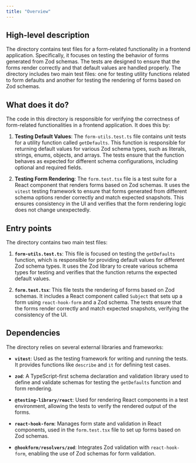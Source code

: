 ```yaml
---
title: "Overview"
---
```


## High-level description

The directory contains test files for a form-related functionality in a frontend application. Specifically, it focuses on testing the behavior of forms generated from Zod schemas. The tests are designed to ensure that the forms render correctly and that default values are handled properly. The directory includes two main test files: one for testing utility functions related to form defaults and another for testing the rendering of forms based on Zod schemas.

## What does it do?

The code in this directory is responsible for verifying the correctness of form-related functionalities in a frontend application. It does this by:

1. **Testing Default Values**: The `form-utils.test.ts` file contains unit tests for a utility function called `getDefaults`. This function is responsible for returning default values for various Zod schema types, such as literals, strings, enums, objects, and arrays. The tests ensure that the function behaves as expected for different schema configurations, including optional and required fields.

2. **Testing Form Rendering**: The `form.test.tsx` file is a test suite for a React component that renders forms based on Zod schemas. It uses the `vitest` testing framework to ensure that forms generated from different schema options render correctly and match expected snapshots. This ensures consistency in the UI and verifies that the form rendering logic does not change unexpectedly.

## Entry points

The directory contains two main test files:

1. **`form-utils.test.ts`**: This file is focused on testing the `getDefaults` function, which is responsible for providing default values for different Zod schema types. It uses the Zod library to create various schema types for testing and verifies that the function returns the expected default values.

2. **`form.test.tsx`**: This file tests the rendering of forms based on Zod schemas. It includes a React component called `Subject` that sets up a form using `react-hook-form` and a Zod schema. The tests ensure that the forms render correctly and match expected snapshots, verifying the consistency of the UI.

## Dependencies

The directory relies on several external libraries and frameworks:

- **`vitest`**: Used as the testing framework for writing and running the tests. It provides functions like `describe` and `it` for defining test cases.

- **`zod`**: A TypeScript-first schema declaration and validation library used to define and validate schemas for testing the `getDefaults` function and form rendering.

- **`@testing-library/react`**: Used for rendering React components in a test environment, allowing the tests to verify the rendered output of the forms.

- **`react-hook-form`**: Manages form state and validation in React components, used in the `form.test.tsx` file to set up forms based on Zod schemas.

- **`@hookform/resolvers/zod`**: Integrates Zod validation with `react-hook-form`, enabling the use of Zod schemas for form validation.